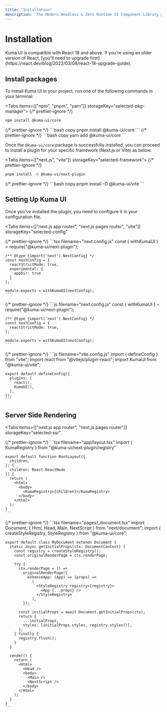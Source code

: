 ```yaml
---
title: "Installation"
description: "The Modern Headless & Zero Runtime UI Component Library 🐻‍❄️✨"
---
```



# Installation

<Callout type="info">
  Kuma UI is compatible with React 18 and above. If you're using an older
  version of React, [you'll need to upgrade
  first](https://react.dev/blog/2022/03/08/react-18-upgrade-guide).
</Callout>

## Install packages

To install Kuma UI in your project, run one of the following commands in your terminal:

<Tabs items={["npm", "pnpm", "yarn"]} storageKey="selected-pkg-manager">
  {/* prettier-ignore */}
  <Tab>
  ```bash copy
  npm install @kuma-ui/core
  ```
  </Tab>
  {/* prettier-ignore */}
  <Tab>
  ```bash copy
  pnpm install @kuma-ui/core
  ```
  </Tab>
  {/* prettier-ignore */}
  <Tab>
  ```bash copy
  yarn add @kuma-ui/core
  ```
  </Tab>
</Tabs>

Once the `@kuma-ui/core` package is successfully installed, you can proceed to install a plugin for your specific framework (Next.js or Vite) as below.

<Tabs items={["next.js", "vite"]} storageKey="selected-framework">
  {/* prettier-ignore */}
  <Tab>
  ```bash copy
  pnpm install -D @kuma-ui/next-plugin
  ```
  </Tab>
  {/* prettier-ignore */}
  <Tab>
  ```bash copy
  pnpm install -D @kuma-ui/vite
  ```
  </Tab>
</Tabs>

## Setting Up Kuma UI

Once you've installed the plugin, you need to configure it in your configuration file.

<Tabs
  items={["next.js app router", "next.js pages router", "vite"]}
  storageKey="selected-config"
>
  {/* prettier-ignore */}
  <Tab>
    ```tsx filename="next.config.js"
    const { withKumaUI } = require("@kuma-ui/next-plugin");

    /** @type {import('next').NextConfig} */
    const nextConfig = {
      reactStrictMode: true,
      experimental: {
        appDir: true
      }
    };

    module.exports = withKumaUI(nextConfig);
    ```

  </Tab>
  {/* prettier-ignore */}
  <Tab>
    ```js filename="next.config.js"
    const { withKumaUI } = require("@kuma-ui/next-plugin");

    /** @type {import('next').NextConfig} */
    const nextConfig = {
      reactStrictMode: true,
    };

    module.exports = withKumaUI(nextConfig);
    ```

  </Tab>
  {/* prettier-ignore */}
  <Tab>
    ```js filename="vite.config.js"
    import { defineConfig } from "vite";
    import react from "@vitejs/plugin-react";
    import KumaUI from "@kuma-ui/vite";

    export default defineConfig({
      plugins: [
        react(),
        KumaUI(),
      ],
    });
    ```

  </Tab>
</Tabs>

## Server Side Rendering

<Tabs
  items={["next.js app router", "next.js pages router"]}
  storageKey="selected-ssr"
>
  {/* prettier-ignore */}
  <Tab>
    ```tsx filename="app/layout.tsx"
    import { KumaRegistry } from "@kuma-ui/next-plugin/registry"

    export default function RootLayout({
      children,
    }: {
      children: React.ReactNode
    }) {
      return (
        <html>
          <body>
            <KumaRegistry>{children}</KumaRegistry>
          </body>
        </html>
      );
    }
    ```
  </Tab>
  {/* prettier-ignore */}
  <Tab>
    ```tsx filename="pages/_document.tsx"
    import Document, { Html, Head, Main, NextScript } from "next/document";
    import { createStyleRegistry, StyleRegistry } from "@kuma-ui/core";

    export default class MyDocument extends Document {
      static async getInitialProps(ctx: DocumentContext) {
        const registry = createStyleRegistry();
        const originalRenderPage = ctx.renderPage;

        try {
          ctx.renderPage = () =>
            originalRenderPage({
              enhanceApp: (App) => (props) =>
                (
                  <StyleRegistry registry={registry}>
                    <App {...props} />
                  </StyleRegistry>
                ),
            });

          const initialProps = await Document.getInitialProps(ctx);
          return {
            ...initialProps,
            styles: [initialProps.styles, registry.styles()],
          };
        } finally {
          registry.flush();
        }
      }

      render() {
        return (
          <Html>
            <Head />
            <body>
              <Main />
              <NextScript />
            </body>
          </Html>
        );
      }
    }
    ```
  </Tab>
</Tabs>
